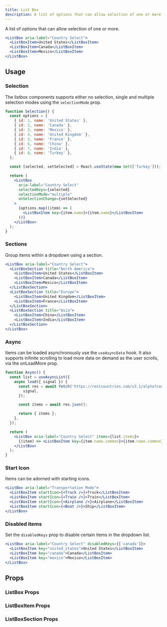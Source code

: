 ```yaml
---
title: List Box
description: A list of options that can allow selection of one or more.
---
```


A list of options that can allow selection of one or more.

```jsx live
<ListBox aria-label="Country Select">
  <ListBoxItem>United States</ListBoxItem>
  <ListBoxItem>Canada</ListBoxItem>
  <ListBoxItem>Mexico</ListBoxItem>
</ListBox>
```

## Usage

### Selection

The listbox components supports either no selection, single and multiple selection modes using the
`selectionMode` prop.

```jsx live
function Selection() {
  const options = [
    { id: 1, name: 'United States' },
    { id: 2, name: 'Canada' },
    { id: 3, name: 'Mexico' },
    { id: 4, name: 'United Kingdom' },
    { id: 5, name: 'France' },
    { id: 6, name: 'China' },
    { id: 7, name: 'India' },
    { id: 8, name: 'Turkey' },
  ];

  const [selected, setSelected] = React.useState(new Set(['Turkey']));

  return (
    <ListBox
      aria-label="Country Select"
      selectedKeys={selected}
      selectionMode="multiple"
      onSelectionChange={setSelected}
    >
      {options.map((item) => (
        <ListBoxItem key={item.name}>{item.name}</ListBoxItem>
      ))}
    </ListBox>
  );
}
```

### Sections

Group items within a dropdown using a section.

```jsx live
<ListBox aria-label="Country Select">
  <ListBoxSection title="North America">
    <ListBoxItem>United States</ListBoxItem>
    <ListBoxItem>Canada</ListBoxItem>
    <ListBoxItem>Mexico</ListBoxItem>
  </ListBoxSection>
  <ListBoxSection title="Europe">
    <ListBoxItem>United Kingdom</ListBoxItem>
    <ListBoxItem>France</ListBoxItem>
  </ListBoxSection>
  <ListBoxSection title="Asia">
    <ListBoxItem>China</ListBoxItem>
    <ListBoxItem>India</ListBoxItem>
  </ListBoxSection>
</ListBox>
```

### Async

Items can be loaded asynchronously use the `useAsyncData` hook. It also supports infinite scrolling
to load more data on demand as the user scrolls, via the onLoadMore prop.

```jsx live
function Async() {
  const list = useAsyncList({
    async load({ signal }) {
      const res = await fetch('https://restcountries.com/v3.1/alpha?codes=US,CA,MX,GB,FR,CN,IN', {
        signal,
      });

      const items = await res.json();

      return { items };
    },
  });

  return (
    <ListBox aria-label="Country Select" items={list.items}>
      {(item) => <ListBoxItem key={item.name.common}>{item.name.common}</ListBoxItem>}
    </ListBox>
  );
}
```

### Start Icon

Items can be adorned with starting icons.

```jsx live
<ListBox aria-label="Transportation Mode">
  <ListBoxItem startIcon={<Truck />}>Truck</ListBoxItem>
  <ListBoxItem startIcon={<Train />}>Train</ListBoxItem>
  <ListBoxItem startIcon={<Airplane />}>Airplane</ListBoxItem>
  <ListBoxItem startIcon={<Boat />}>Ship</ListBoxItem>
</ListBox>
```

### Disabled items

Set the `disabledKeys` prop to disable certain items in the dropdown list.

```jsx live
<ListBox aria-label="Country Select" disabledKeys={['canada']}>
  <ListBoxItem key="united_states">United States</ListBoxItem>
  <ListBoxItem key="canada">Canada</ListBoxItem>
  <ListBoxItem key="mexico">Mexico</ListBoxItem>
</ListBox>
```

## Props

### ListBox Props

<PropsTable component="ListBox" />

### ListBoxItem Props

<PropsTable component="ListBoxItem" />

### ListBoxSection Props

<PropsTable component="ListBoxSection" />
